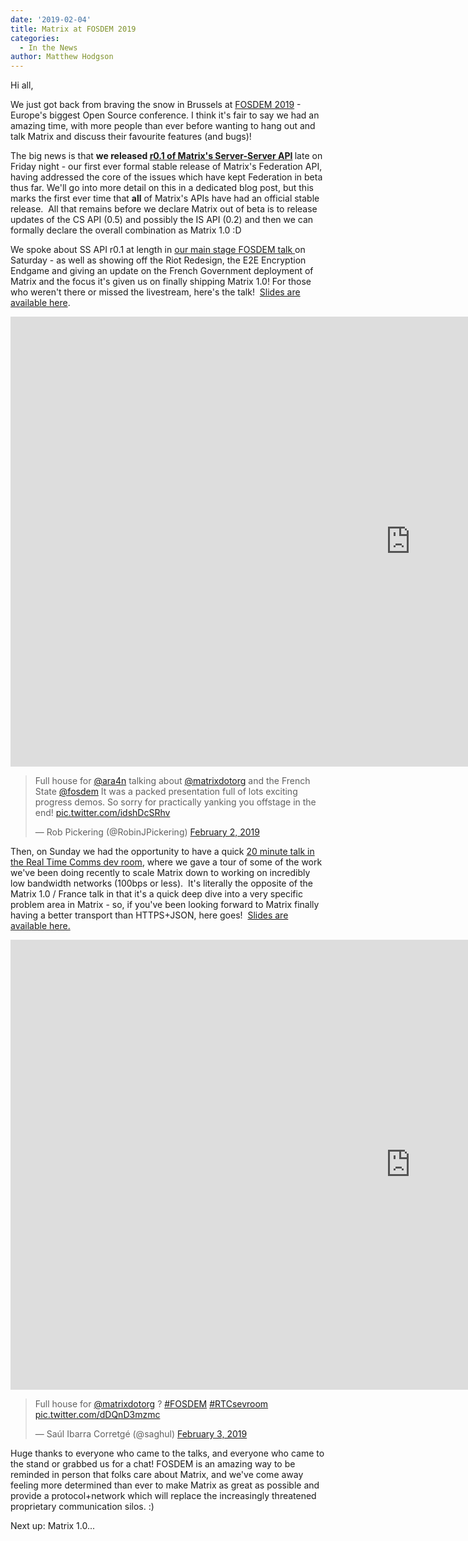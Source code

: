 ```yaml
---
date: '2019-02-04'
title: Matrix at FOSDEM 2019
categories:
  - In the News
author: Matthew Hodgson
---
```


Hi all,

We just got back from braving the snow in Brussels at <a href="https://fosdem.org/2019/">FOSDEM 2019</a> - Europe's biggest Open Source conference. I think it's fair to say we had an amazing time, with more people than ever before wanting to hang out and talk Matrix and discuss their favourite features (and bugs)!

The big news is that <strong>we released <a href="https://matrix.org/docs/spec/server_server/r0.1.0.html">r0.1 of Matrix's Server-Server API</a> </strong>late on Friday night - our first ever formal stable release of Matrix's Federation API, having addressed the core of the issues which have kept Federation in beta thus far. We'll go into more detail on this in a dedicated blog post, but this marks the first ever time that <strong>all</strong> of Matrix's APIs have had an official stable release.  All that remains before we declare Matrix out of beta is to release updates of the CS API (0.5) and possibly the IS API (0.2) and then we can formally declare the overall combination as Matrix 1.0 :D

We spoke about SS API r0.1 at length in <a href="https://fosdem.org/2019/schedule/event/matrix_french_state/">our main stage FOSDEM talk </a>on Saturday - as well as showing off the Riot Redesign, the E2E Encryption Endgame and giving an update on the French Government deployment of Matrix and the focus it's given us on finally shipping Matrix 1.0! For those who weren't there or missed the livestream, here's the talk!  <a href="https://matrix.org/blog/wp-content/uploads/2019/02/2019-02-01-FOSDEM-Matrix-1.0.pdf">Slides are available here</a>.

<div class="video-container"><iframe src="https://www.youtube.com/embed/C2eE7rCUKlE" width="1280" height="720" frameBorder="0" allowFullScreen="allowfullscreen"></iframe></div>

<blockquote class="twitter-tweet" data-lang="en"><p lang="en" dir="ltr">Full house for <a href="https://twitter.com/ara4n?ref_src=twsrc%5Etfw">@ara4n</a> talking about <a href="https://twitter.com/matrixdotorg?ref_src=twsrc%5Etfw">@matrixdotorg</a> and the French State <a href="https://twitter.com/fosdem?ref_src=twsrc%5Etfw">@fosdem</a> It was a packed presentation full of lots exciting progress demos. So sorry for practically yanking you offstage in the end! <a href="https://t.co/idshDcSRhv">pic.twitter.com/idshDcSRhv</a></p>&mdash; Rob Pickering (@RobinJPickering) <a href="https://twitter.com/RobinJPickering/status/1091725803715481607?ref_src=twsrc%5Etfw">February 2, 2019</a></blockquote>
<script async src="https://platform.twitter.com/widgets.js" charset="utf-8"></script>

Then, on Sunday we had the opportunity to have a quick <a href="https://fosdem.org/2019/schedule/event/matrix/">20 minute talk in the Real Time Comms dev room</a>, where we gave a tour of some of the work we've been doing recently to scale Matrix down to working on incredibly low bandwidth networks (100bps or less).  It's literally the opposite of the Matrix 1.0 / France talk in that it's a quick deep dive into a very specific problem area in Matrix - so, if you've been looking forward to Matrix finally having a better transport than HTTPS+JSON, here goes!  <a href="https://matrix.org/blog/wp-content/uploads/2019/02/2019-02-03-FOSDEM-Low-Bandwidth.pdf">Slides are available here.</a>

<div class="video-container"><iframe src="https://www.youtube.com/embed/DZBvy4abB1o" width="1280" height="720" frameBorder="0" allowFullScreen="allowfullscreen"><span data-mce-type="bookmark" style="display: inline-block; width: 0px; overflow: hidden; line-height: 0;" class="mce_SELRES_start">﻿</span>
</iframe></div>

<blockquote class="twitter-tweet" data-lang="en"><p lang="en" dir="ltr">Full house for <a href="https://twitter.com/matrixdotorg?ref_src=twsrc%5Etfw">@matrixdotorg</a> ? <a href="https://twitter.com/hashtag/FOSDEM?src=hash&amp;ref_src=twsrc%5Etfw">#FOSDEM</a> <a href="https://twitter.com/hashtag/RTCsevroom?src=hash&amp;ref_src=twsrc%5Etfw">#RTCsevroom</a> <a href="https://t.co/dDQnD3mzmc">pic.twitter.com/dDQnD3mzmc</a></p>&mdash; Saúl Ibarra Corretgé (@saghul) <a href="https://twitter.com/saghul/status/1091995116649267201?ref_src=twsrc%5Etfw">February 3, 2019</a></blockquote>
<script async src="https://platform.twitter.com/widgets.js" charset="utf-8"></script>

Huge thanks to everyone who came to the talks, and everyone who came to the stand or grabbed us for a chat! FOSDEM is an amazing way to be reminded in person that folks care about Matrix, and we've come away feeling more determined than ever to make Matrix as great as possible and provide a protocol+network which will replace the increasingly threatened proprietary communication silos. :)

Next up: Matrix 1.0...
